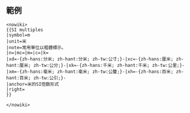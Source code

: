 == 範例 ==

<pre><nowiki>
{{SI multiples
|symbol=m
|unit=米
|note=常用單位以粗體標示。
|n=|mc=|m=|c=|k=
|xd=-{zh-hans:分米; zh-hant:分米; zh-tw:公寸;}-|xc=-{zh-hans:厘米; zh-hant:厘米; zh-tw:公分;}-|xk=-{zh-hans:千米; zh-hant:千米; zh-tw:公里;}-|xm=-{zh-hans:毫米; zh-hant:毫米; zh-tw:公釐;}-|xh=-{zh-hans:百米; zh-hant:百米; zh-tw:公引;}-
|anchor=米的SI倍数形式
|right=
}}

</nowiki></pre>
{{SI multiples
|symbol=m
|unit=米
|note=常用單位以粗體標示。
|n=|mc=|m=|c=|k=<!-- 粗体单位在此列出 -->
|xd=-{zh-hans:分米; zh-hant:分米; zh-tw:公寸;}-|xc=-{zh-hans:厘米; zh-hant:厘米; zh-tw:公分;}-|xk=-{zh-hans:千米; zh-hant:千米; zh-tw:公里;}-|xm=-{zh-hans:毫米; zh-hant:毫米; zh-tw:公釐;}-|xh=-{zh-hans:百米; zh-hant:百米; zh-tw:公引;}-<!-- 有特殊需要的单位在此列出，如繁简/地区词转换 -->
|anchor=米的SI倍数形式
|right=
}}